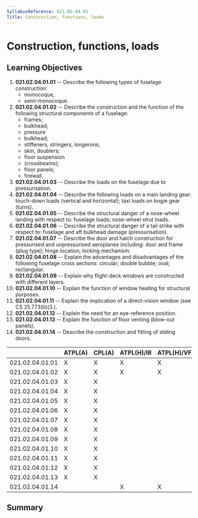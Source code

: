 ```yaml
---
SyllabusReference: 021.02.04.01
Title: Construction, functions, loads
---
```


# Construction, functions, loads

## Learning Objectives

1.  **021.02.04.01.01** -- Describe the following types of fuselage
    construction:
    - monocoque,
    - semi-monocoque.
2.  **021.02.04.01.02** -- Describe the construction and the function of the
    following structural components of a fuselage:
    - frames;
    - bulkhead;
    - pressure
    - bulkhead;
    - stiffeners, stringers, longerons;
    - skin, doublers;
    - floor suspension
    - (crossbeams);
    - floor panels;
    - firewall.
3.  **021.02.04.01.03** -- Describe the loads on the fuselage due to
    pressurisation.
4.  **021.02.04.01.04** -- Describe the following loads on a main landing gear:
    touch-down loads (vertical and horizontal); taxi loads on bogie gear
    (turns).
5.  **021.02.04.01.05** -- Describe the structural danger of a nose-wheel
    landing with respect to: fuselage loads; nose-wheel strut loads.
6.  **021.02.04.01.06** -- Describe the structural danger of a tail strike with
    respect to: fuselage and aft bulkhead damage (pressurisation).
7.  **021.02.04.01.07** -- Describe the door and hatch construction for
    pressurised and unpressurised aeroplanes including: door and frame (plug
    type); hinge location; locking mechanism.
8.  **021.02.04.01.08** -- Explain the advantages and disadvantages of the
    following fuselage cross sections: circular; double bubble; oval;
    rectangular.
9.  **021.02.04.01.09** -- Explain why flight-deck windows are constructed with
    different layers.
10. **021.02.04.01.10** -- Explain the function of window heating for structural
    purposes.
11. **021.02.04.01.11** -- Explain the implication of a direct-vision window
    (see CS 25.773(b)(3.).
12. **021.02.04.01.12** -- Explain the need for an eye-reference position.
13. **021.02.04.01.13** -- Explain the function of floor venting (blow-out
    panels).
14. **021.02.04.01.14** -- Describe the construction and fitting of sliding
    doors.

|                 | ATPL(A) | CPL(A) | ATPL(H)/IR | ATPL(H)/VFR | CPL(H) | IR  | CBIR(A) |
| --------------- | ------- | ------ | ---------- | ----------- | ------ | --- | ------- |
| 021.02.04.01.01 | X       | X      | X          | X           | X      |     |         |
| 021.02.04.01.02 | X       | X      | X          | X           | X      |     |         |
| 021.02.04.01.03 | X       | X      |            |             |        |     |         |
| 021.02.04.01.04 | X       | X      |            |             |        |     |         |
| 021.02.04.01.05 | X       | X      |            |             |        |     |         |
| 021.02.04.01.06 | X       | X      |            |             |        |     |         |
| 021.02.04.01.07 | X       | X      |            |             |        |     |         |
| 021.02.04.01.08 | X       | X      |            |             |        |     |         |
| 021.02.04.01.09 | X       | X      |            |             |        |     |         |
| 021.02.04.01.10 | X       | X      |            |             |        |     |         |
| 021.02.04.01.11 | X       | X      |            |             |        |     |         |
| 021.02.04.01.12 | X       | X      |            |             |        |     |         |
| 021.02.04.01.13 | X       | X      |            |             |        |     |         |
| 021.02.04.01.14 |         |        | X          | X           | X      |     |         |

## Summary
